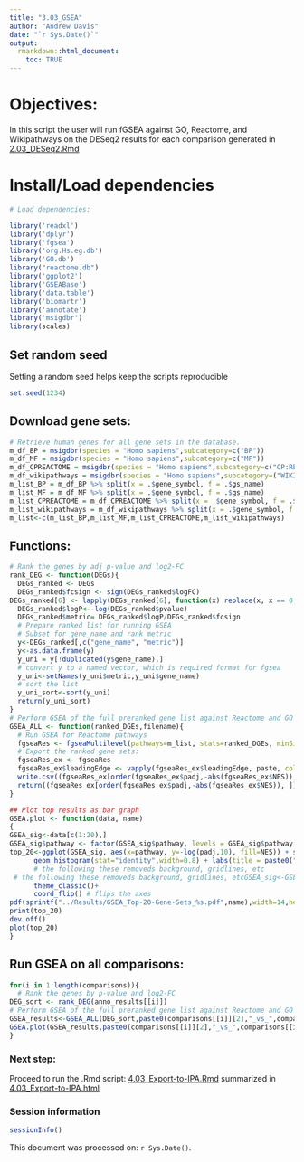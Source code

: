 ```yaml
---
title: "3.03_GSEA"
author: "Andrew Davis"
date: "`r Sys.Date()`"
output:
  rmarkdown::html_document:
    toc: TRUE
---
```


# Objectives:
In this script the user will run fGSEA against GO, Reactome, and Wikipathways on the DESeq2 results for each comparison generated in [2.03_DESeq2.Rmd](../R_scripts/2.03_DESeq2.Rmd)

# Install/Load dependencies
```r
# Load dependencies:

library('readxl')
library('dplyr')
library('fgsea')
library('org.Hs.eg.db')
library('GO.db')
library("reactome.db")
library('ggplot2')
library('GSEABase')
library('data.table')
library('biomartr')
library('annotate')
library('msigdbr')
library(scales)
```

## Set random seed
Setting a random seed helps keep the scripts reproducible
```r
set.seed(1234)
```

## Download gene sets:
```r
# Retrieve human genes for all gene sets in the database.
m_df_BP = msigdbr(species = "Homo sapiens",subcategory=c("BP"))
m_df_MF = msigdbr(species = "Homo sapiens",subcategory=c("MF"))
m_df_CPREACTOME = msigdbr(species = "Homo sapiens",subcategory=c("CP:REACTOME"))
m_df_wikipathways = msigdbr(species = "Homo sapiens",subcategory=("WIKIPATHWAYS"))
m_list_BP = m_df_BP %>% split(x = .$gene_symbol, f = .$gs_name)
m_list_MF = m_df_MF %>% split(x = .$gene_symbol, f = .$gs_name)
m_list_CPREACTOME = m_df_CPREACTOME %>% split(x = .$gene_symbol, f = .$gs_name)
m_list_wikipathways = m_df_wikipathways %>% split(x = .$gene_symbol, f = .$gs_name)
m_list<-c(m_list_BP,m_list_MF,m_list_CPREACTOME,m_list_wikipathways)
```

## Functions:
```r
# Rank the genes by adj p-value and log2-FC
rank_DEG <- function(DEGs){
  DEGs_ranked <- DEGs
  DEGs_ranked$fcsign <- sign(DEGs_ranked$logFC)
DEGs_ranked[6] <- lapply(DEGs_ranked[6], function(x) replace(x, x == 0, min(x[x>0], na.rm = TRUE)))
  DEGs_ranked$logP<--log(DEGs_ranked$pvalue)
  DEGs_ranked$metric= DEGs_ranked$logP/DEGs_ranked$fcsign
  # Prepare ranked list for running GSEA
  # Subset for gene_name and rank metric
  y<-DEGs_ranked[,c("gene_name", "metric")]
  y<-as.data.frame(y)
  y_uni = y[!duplicated(y$gene_name),]
  # convert y to a named vector, which is required format for fgsea
  y_uni<-setNames(y_uni$metric,y_uni$gene_name)
  # sort the list
  y_uni_sort<-sort(y_uni)
  return(y_uni_sort)
}
# Perform GSEA of the full preranked gene list against Reactome and GO pathways and plot the results:
GSEA_ALL <- function(ranked_DGEs,filename){
  # Run GSEA for Reactome pathways
  fgseaRes <- fgseaMultilevel(pathways=m_list, stats=ranked_DGEs, minSize=15,maxSize=500)
  # Export the ranked gene sets:
  fgseaRes_ex <- fgseaRes
  fgseaRes_ex$leadingEdge <- vapply(fgseaRes_ex$leadingEdge, paste, collapse = ", ", character(1L))
  write.csv((fgseaRes_ex[order(fgseaRes_ex$padj,-abs(fgseaRes_ex$NES)), ]),sprintf("../Results/GSEA_%s.csv",filename))
  return((fgseaRes_ex[order(fgseaRes_ex$padj,-abs(fgseaRes_ex$NES)), ]))
}

## Plot top results as bar graph
GSEA.plot <- function(data, name)
{
GSEA_sig<-data[c(1:20),]
GSEA_sig$pathway <- factor(GSEA_sig$pathway, levels = GSEA_sig$pathway[order(-GSEA_sig$padj)])    
top_20<-ggplot(GSEA_sig, aes(x=pathway, y=-log(padj,10), fill=NES)) + scale_fill_gradient2(limits=c(-3,3), low=muted("blue"), mid="white",high=muted("red"), space ="Lab", guide="colourbar") +
      geom_histogram(stat="identity",width=0.8) + labs(title = paste0("Top 20 Enriched Gene Sets"," ",name), x =NULL,y="-log(p-value)",fill="Normalized Enrichment Score") + scale_y_continuous(expand=c(0,0)) +
      # the following these removeds background, gridlines, etc
 # the following these removeds background, gridlines, etcGSEA_sig<-GSEA_sig[order(-GSEA_sig$padj),]
      theme_classic()+
      coord_flip() # flips the axes
pdf(sprintf("../Results/GSEA_Top-20-Gene-Sets_%s.pdf",name),width=14,height=8)
print(top_20)
dev.off()
plot(top_20)
}
```


## Run GSEA on all comparisons:
```r
for(i in 1:length(comparisons)){
  # Rank the genes by p-value and log2-FC
DEG_sort <- rank_DEG(anno_results[[i]])
# Perform GSEA of the full preranked gene list against Reactome and GO pathways and plot the results
GSEA_results<-GSEA_ALL(DEG_sort,paste0(comparisons[[i]][2],"_vs_",comparisons[[i]][3]))
GSEA.plot(GSEA_results,paste0(comparisons[[i]][2],"_vs_",comparisons[[i]][3]))
}
```

### Next step: 
Proceed to run the .Rmd script: [4.03_Export-to-IPA.Rmd](4.03_Export-to-IPA.Rmd) summarized in [4.03_Export-to-IPA.html](../Results/4.03_Export-to-IPA.html)

### Session information
```r
sessionInfo()
```

This document was processed on: `r Sys.Date()`.